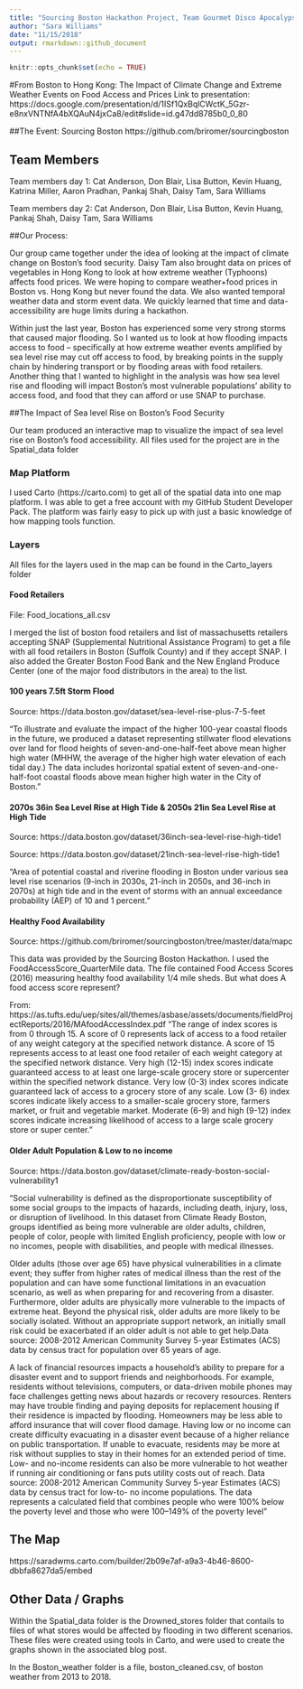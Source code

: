 ```yaml
---
title: "Sourcing Boston Hackathon Project, Team Gourmet Disco Apocalypse"
author: "Sara Williams"
date: "11/15/2018"
output: rmarkdown::github_document
---
```


```r
knitr::opts_chunk$set(echo = TRUE)
```

#From Boston to Hong Kong: The Impact of Climate Change and Extreme Weather Events on Food Access and Prices
Link to presentation: https://docs.google.com/presentation/d/1ISf1QxBqlCWctK_5Gzr-e8nxVNTNfA4bXQAuN4jxCa8/edit#slide=id.g47dd8785b0_0_80 

##The Event: Sourcing Boston
https://github.com/briromer/sourcingboston

## Team Members
Team members day 1: Cat Anderson, Don Blair, Lisa Button, Kevin Huang, Katrina Miller, Aaron Pradhan, Pankaj Shah, Daisy Tam, Sara Williams

Team members day 2: Cat Anderson, Don Blair, Lisa Button, Kevin Huang, Pankaj Shah, Daisy Tam, Sara Williams

##Our Process:

Our group came together under the idea of looking at the impact of climate change on Boston's food security. Daisy Tam also brought data on prices of vegetables in Hong Kong to look at how extreme weather (Typhoons) affects food prices. We were hoping to compare weather+food prices in Boston vs. Hong Kong but never found the data. We also wanted temporal weather data and storm event data. We quickly learned that time and data-accessibility are huge limits during a hackathon.

Within just the last year, Boston has experienced some very strong storms that caused major flooding. So I wanted us to look at how flooding impacts access to food -- specifically at how extreme weather events amplified by sea level rise may cut off access to food, by breaking points in the supply chain by hindering transport or by flooding areas with food retailers. Another thing that I wanted to highlight in the analysis was how sea level rise and flooding will impact Boston's most vulnerable populations' ability to access food, and food that they can afford or use SNAP to purchase. 

##The Impact of Sea level Rise on Boston's Food Security

Our team produced an interactive map to visualize the impact of sea level rise on Boston's food accessibility. All files used for the project are in the Spatial_data folder

### Map Platform

I used Carto (https://carto.com) to get all of the spatial data into one map platform. I was able to get a free account with my GitHub Student Developer Pack. The platform was fairly easy to pick up with just a basic knowledge of how mapping tools function. 

### Layers
All files for the layers used in the map can be found in the Carto_layers folder

#### Food Retailers
File: Food_locations_all.csv

I merged the list of boston food retailers and list of massachusetts retailers accepting SNAP (Supplemental Nutritional Assistance Program) to get a file with all food retailers in Boston (Suffolk County) and if they accept SNAP. I also added the Greater Boston Food Bank and the New England Produce Center (one of the major food distributors in the area) to the list.

#### 100 years 7.5ft Storm Flood
Source: https://data.boston.gov/dataset/sea-level-rise-plus-7-5-feet

"To illustrate and evaluate the impact of the higher 100-year coastal floods in the future, we produced a dataset representing stillwater flood elevations over land for flood heights of seven-and-one-half-feet above mean higher high water (MHHW, the average of the higher high water elevation of each tidal day.) The data includes horizontal spatial extent of seven-and-one-half-foot coastal floods above mean higher high water in the City of Boston."

#### 2070s 36in Sea Level Rise at High Tide & 2050s 21in Sea Level Rise at High Tide
Source: https://data.boston.gov/dataset/36inch-sea-level-rise-high-tide1

Source: https://data.boston.gov/dataset/21inch-sea-level-rise-high-tide1 

"Area of potential coastal and riverine flooding in Boston under various sea level rise scenarios (9-inch in 2030s, 21-inch in 2050s, and 36-inch in 2070s) at high tide and in the event of storms with an annual exceedance probability (AEP) of 10 and 1 percent."

#### Healthy Food Availability
Source: https://github.com/briromer/sourcingboston/tree/master/data/mapc

This data was provided by the Sourcing Boston Hackathon. I used the FoodAccessScore_QuarterMile data. The file contained Food Access Scores (2016) measuring healthy food availability 1/4 mile sheds. But what does A food access score represent?

From: https://as.tufts.edu/uep/sites/all/themes/asbase/assets/documents/fieldProjectReports/2016/MAfoodAccessIndex.pdf 
"The range of index scores is from 0 through 15. A score of 0 represents lack of access to a food retailer of any weight category at the specified network distance. A score of 15 represents access to at least one food retailer of each weight category at the specified network distance. Very high (12-15) index scores indicate guaranteed access to at least one large-scale grocery store or supercenter within the specified network distance. Very low (0-3) index scores indicate guaranteed lack of access to a grocery store of any scale. Low (3- 6) index scores indicate likely access to a smaller-scale grocery store, farmers market, or fruit and vegetable market. Moderate (6-9) and high (9-12) index scores indicate increasing likelihood of access to a large scale grocery store or super center."

#### Older Adult Population & Low to no income
Source: https://data.boston.gov/dataset/climate-ready-boston-social-vulnerability1

"Social vulnerability is defined as the disproportionate susceptibility of some social groups to the impacts of hazards, including death, injury, loss, or disruption of livelihood. In this dataset from Climate Ready Boston, groups identified as being more vulnerable are older adults, children, people of color, people with limited English proficiency, people with low or no incomes, people with disabilities, and people with medical illnesses.

Older adults (those over age 65) have physical vulnerabilities in a climate event; they suffer from higher rates of medical illness than the rest of the population and can have some functional limitations in an evacuation scenario, as well as when preparing for and recovering from a disaster. Furthermore, older adults are physically more vulnerable to the impacts of extreme heat. Beyond the physical risk, older adults are more likely to be socially isolated. Without an appropriate support network, an initially small risk could be exacerbated if an older adult is not able to get help.Data source: 2008-2012 American Community Survey 5-year Estimates (ACS) data by census tract for population over 65 years of age.

A lack of financial resources impacts a household’s ability to prepare for a disaster event and to support friends and neighborhoods. For example, residents without televisions, computers, or data-driven mobile phones may face challenges getting news about hazards or recovery resources. Renters may have trouble finding and paying deposits for replacement housing if their residence is impacted by flooding. Homeowners may be less able to afford insurance that will cover flood damage. Having low or no income can create difficulty evacuating in a disaster event because of a higher reliance on public transportation. If unable to evacuate, residents may be more at risk without supplies to stay in their homes for an extended period of time. Low- and no-income residents can also be more vulnerable to hot weather if running air conditioning or fans puts utility costs out of reach.
Data source: 2008-2012 American Community Survey 5-year Estimates (ACS) data by census tract for low-to- no income populations. The data represents a calculated field that combines people who were 100% below the poverty level and those who were 100–149% of the poverty level"

## The Map

https://saradwms.carto.com/builder/2b09e7af-a9a3-4b46-8600-dbbfa8627da5/embed

## Other Data / Graphs

Within the Spatial_data folder is the Drowned_stores folder that contails to files of what stores would be affected by flooding in two different scenarios. These files were created using tools in Carto, and were used to create the graphs shown in the associated blog post.

In the Boston_weather folder is a file, boston_cleaned.csv, of boston weather from 2013 to 2018. 




